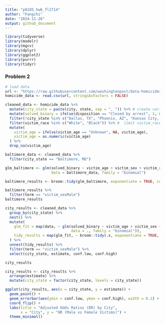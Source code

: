 ```yaml
---
title: "p8105_hw6_fl2714"
author: "Fangchi"
date: "2024-11-26"
output: github_document
---
```

```r

library(tidyverse)
library(modelr)
library(mgcv)
library(dplyr)
library(ggplot2)
library(purrr)
library(tidyr)

```

### Problem 2

```r
# load data
url <- "https://raw.githubusercontent.com/washingtonpost/data-homicides/master/homicide-data.csv"
homicide_data <- read.csv(url, stringsAsFactors = FALSE)

```


```r

cleaned_data <- homicide_data %>%
  mutate(city_state = paste(city, state, sep = ", ")) %>% # create variable
  mutate(solved_binary = ifelse(disposition == "Closed by arrest", 1, 0)) %>% # whether the homicide is solved
  filter(!city_state %in% c("Dallas, TX", "Phoenix, AZ", "Kansas City, MO", "Tulsa, AL")) %>%
  filter(victim_race %in% c("White", "Black")) %>% #  limit victim_race
  mutate(
    victim_age = ifelse(victim_age == "Unknown", NA, victim_age),  
    victim_age = as.numeric(victim_age)                            
  ) %>%
  drop_na(victim_age)  

```


```r

baltimore_data <- cleaned_data %>%
  filter(city_state == "Baltimore, MD")

glm_baltimore <- glm(solved_binary ~ victim_age + victim_sex + victim_race,
                     data = baltimore_data, family = "binomial")

baltimore_results <- broom::tidy(glm_baltimore, exponentiate = TRUE, conf.int = TRUE)

baltimore_results %>%
  filter(term == "victim_sexMale")
baltimore_results

```


```r

city_results <- cleaned_data %>%
  group_by(city_state) %>%
  nest() %>%  
  mutate(
    glm_fit = map(data, ~ glm(solved_binary ~ victim_age + victim_sex + victim_race,
                              data = ., family = "binomial")),
    tidy_results = map(glm_fit, ~ broom::tidy(.x, exponentiate = TRUE, conf.int = TRUE))
  ) %>%
  unnest(tidy_results) %>%  
  filter(term == "victim_sexMale") %>% 
  select(city_state, estimate, conf.low, conf.high)

city_results

```
```r


city_results <- city_results %>%
  arrange(estimate) %>%
  mutate(city_state = factor(city_state, levels = city_state))  

ggplot(city_results, aes(x = city_state, y = estimate)) +
  geom_point() +
  geom_errorbar(aes(ymin = conf.low, ymax = conf.high), width = 0.2) +
  coord_flip() +
  labs(title = "Adjusted Odds Ratios (OR) by City",
       x = "City", y = "OR (Male vs Female Victims)") +
  theme_minimal()

```

